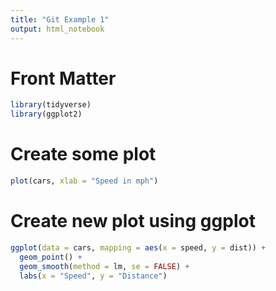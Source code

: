 ```yaml
---
title: "Git Example 1"
output: html_notebook
---
```


# Front Matter
```r
library(tidyverse)
library(ggplot2)
```


# Create some plot
```r
plot(cars, xlab = "Speed in mph")
```

# Create new plot using ggplot
```r
ggplot(data = cars, mapping = aes(x = speed, y = dist)) +
  geom_point() +
  geom_smooth(method = lm, se = FALSE) +
  labs(x = "Speed", y = "Distance")
```


